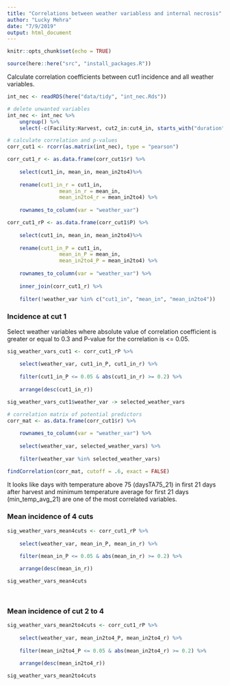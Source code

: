 ```yaml
---
title: "Correlations between weather variabless and internal necrosis"
author: "Lucky Mehra"
date: "7/9/2019"
output: html_document
---
```


```r
knitr::opts_chunk$set(echo = TRUE)
```

```r
source(here::here("src", "install_packages.R"))

```

Calculate correlation coefficients between cut1 incidence and all weather variables.  

```r
int_nec <- readRDS(here("data/tidy", "int_nec.Rds"))

# delete unwanted variables
int_nec <- int_nec %>% 
	ungroup() %>% 
	select(-c(Facility:Harvest, cut2_in:cut4_in, starts_with("duration")))

# calculate correlation and p-values
corr_cut1 <- rcorr(as.matrix(int_nec), type = "pearson")

corr_cut1_r <- as.data.frame(corr_cut1$r) %>% 
	
	select(cut1_in, mean_in, mean_in2to4)%>% 
	
	rename(cut1_in_r = cut1_in,
				 mean_in_r = mean_in,
				 mean_in2to4_r = mean_in2to4) %>% 
	
	rownames_to_column(var = "weather_var")

corr_cut1_rP <- as.data.frame(corr_cut1$P) %>%
	
	select(cut1_in, mean_in, mean_in2to4)%>% 
	
	rename(cut1_in_P = cut1_in,
				 mean_in_P = mean_in,
				 mean_in2to4_P = mean_in2to4) %>%  
	
	rownames_to_column(var = "weather_var") %>% 
	
	inner_join(corr_cut1_r) %>% 
	
	filter(!weather_var %in% c("cut1_in", "mean_in", "mean_in2to4"))
```

### Incidence at cut 1  

Select weather variables where absolute value of correlation coefficient is greater or equal to 0.3 and P-value for the correlation is <= 0.05.

```r
sig_weather_vars_cut1 <- corr_cut1_rP %>% 
	
	select(weather_var, cut1_in_P, cut1_in_r) %>% 
	
	filter(cut1_in_P <= 0.05 & abs(cut1_in_r) >= 0.2) %>% 
	
	arrange(desc(cut1_in_r))

sig_weather_vars_cut1$weather_var -> selected_weather_vars

# correlation matrix of potential predictors
corr_mat <- as.data.frame(corr_cut1$r) %>% 
	
	rownames_to_column(var = "weather_var") %>% 
	
	select(weather_var, selected_weather_vars) %>% 
	
	filter(weather_var %in% selected_weather_vars)

findCorrelation(corr_mat, cutoff = .6, exact = FALSE)	
```

It looks like days with temperature above 75 (daysTA75_21) in first 21 days after harvest and minimum temperature average for first 21 days (min_temp_avg_21) are one of the most correlated variables.  

### Mean incidence of 4 cuts  

```r
sig_weather_vars_mean4cuts <- corr_cut1_rP %>% 
	
	select(weather_var, mean_in_P, mean_in_r) %>% 
	
	filter(mean_in_P <= 0.05 & abs(mean_in_r) >= 0.2) %>% 

	arrange(desc(mean_in_r))

sig_weather_vars_mean4cuts

	
```

### Mean incidence of cut 2 to 4  

```r
sig_weather_vars_mean2to4cuts <- corr_cut1_rP %>% 
	
	select(weather_var, mean_in2to4_P, mean_in2to4_r) %>% 
	
	filter(mean_in2to4_P <= 0.05 & abs(mean_in2to4_r) >= 0.2) %>% 
	
	arrange(desc(mean_in2to4_r))

sig_weather_vars_mean2to4cuts
```